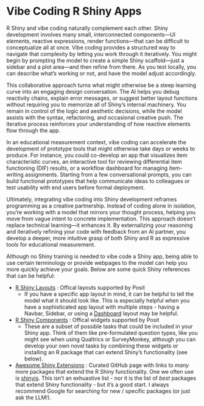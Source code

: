 # Vibe Coding R Shiny Apps
  
R Shiny and vibe coding naturally complement each other. 
Shiny development involves many small, interconnected components—UI elements, reactive expressions, render functions—that can be difficult to conceptualize all at once. 
Vibe coding provides a structured way to navigate that complexity by letting you work through it iteratively. 
You might begin by prompting the model to create a simple Shiny scaffold—just a sidebar and a plot area—and then refine from there. 
As you test locally, you can describe what’s working or not, and have the model adjust accordingly.

This collaborative approach turns what might otherwise be a steep learning curve into an engaging design conversation. 
The AI helps you debug reactivity chains, explain error messages, or suggest better layout functions without requiring you to memorize all of Shiny’s internal machinery. 
You remain in control of the logic and aesthetic decisions, while the model assists with the syntax, refactoring, and occasional creative push. 
The iterative process reinforces your understanding of how reactive elements flow through the app.

In an educational measurement context, vibe coding can accelerate the development of prototype tools that might otherwise take days or weeks to produce. 
For instance, you could co-develop an app that visualizes item characteristic curves, an interactive tool for reviewing differential item functioning (DIF) results, or a workflow dashboard for managing item-writing assignments. 
Starting from a few conversational prompts, you can build functional prototypes that help communicate ideas to colleagues or test usability with end users before formal deployment.

Ultimately, integrating vibe coding into Shiny development reframes programming as a creative partnership. 
Instead of coding alone in isolation, you’re working with a model that mirrors your thought process, helping you move from vague intent to concrete implementation. 
This approach doesn’t replace technical learning—it enhances it. 
By externalizing your reasoning and iteratively refining your code with feedback from an AI partner, you develop a deeper, more intuitive grasp of both Shiny and R as expressive tools for educational measurement.

Although no Shiny training is needed to vibe code a Shiny app, being able to use certain terminology or provide webpages to the model can help you more quickly achieve your goals. Below are some quick Shiny references that can be helpful:

- [R Shiny Layouts](https://shiny.posit.co/r/layouts/) : Offical layouts supported by Posit
  - If you have a specific app layout in mind, it can be helpful to tell the model what it should look like. This is especially helpful when you have a sophisticated app layout with multiple steps - having a Navbar, Sidebar, or using a [Dashboard](https://rstudio.github.io/shinydashboard/) layout may be helpful.

- [R Shiny Components](https://shiny.posit.co/r/components/) : Offical widgets supported by Posit
  - These are a subset of possible tasks that could be included in your Shiny app. Think of them like pre-formulated question types, like you might see when using Qualtrics or SurveyMonkey, although you can develop your own novel tasks by combining these widgets or installing an R package that can extend Shiny's functionality (see below).

- [Awesome Shiny Extensions](https://github.com/nanxstats/awesome-shiny-extensions) : Curated GitHub page with links to _many_ more packages that extend the R Shiny functionality. One we often use is [shinyjs](https://deanattali.com/shinyjs/). This isn't an exhuastive list - nor it is the list of _best_ packages that extend Shiny functionality - but it's a good start. I always recommend Google for searching for new / specific packages (or just ask the LLM!).
